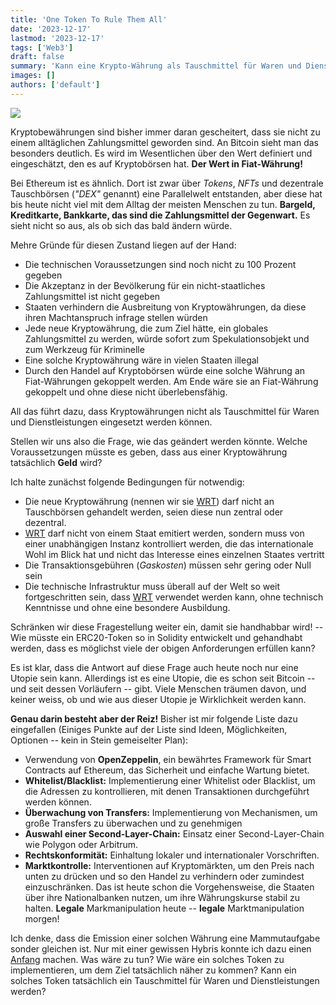 ```yaml
---
title: 'One Token To Rule Them All'
date: '2023-12-17'
lastmod: '2023-12-17'
tags: ['Web3']
draft: false
summary: 'Kann eine Krypto-Währung als Tauschmittel für Waren und Dienstleistungen verwendet werden?'
images: []
authors: ['default']
---
```


![](/static/images/wrt.png)

Kryptobewährungen sind bisher immer daran gescheitert, dass sie nicht zu einem
alltäglichen Zahlungsmittel geworden sind. An Bitcoin sieht man das besonders deutlich.
Es wird im Wesentlichen über den Wert definiert und eingeschätzt, den es auf Kryptobörsen hat.
**Der Wert in Fiat-Währung!**

Bei Ethereum ist es ähnlich. Dort ist zwar über *Tokens*, *NFTs* und
dezentrale Tauschbörsen (*"DEX"* genannt) eine Parallelwelt
entstanden, aber diese hat bis heute nicht viel mit dem Alltag der meisten Menschen zu tun. **Bargeld,
Kreditkarte, Bankkarte, das sind die Zahlungsmittel der Gegenwart.** Es sieht nicht so aus,
als ob sich das bald ändern würde.

Mehre Gründe für diesen Zustand liegen auf der Hand:

- Die technischen Voraussetzungen sind noch nicht zu 100 Prozent gegeben
- Die Akzeptanz in der Bevölkerung für ein nicht-staatliches Zahlungsmittel ist nicht gegeben
- Staaten verhindern die Ausbreitung von Kryptowährungen, da diese ihren Machtanspruch infrage
  stellen würden
- Jede neue Kryptowährung, die zum Ziel hätte, ein globales Zahlungsmittel zu werden, würde
  sofort zum Spekulationsobjekt und zum Werkzeug für Kriminelle
- Eine solche Kryptowährung wäre in vielen Staaten illegal
- Durch den Handel auf Kryptobörsen würde eine solche Währung an Fiat-Währungen gekoppelt werden.
  Am Ende wäre sie an Fiat-Währung gekoppelt und ohne diese nicht überlebensfähig.

All das führt dazu, dass Kryptowährungen nicht als Tauschmittel für Waren und Dienstleistungen
eingesetzt werden können.

Stellen wir uns also die Frage, wie das geändert werden könnte. Welche Voraussetzungen müsste es geben,
dass aus einer Kryptowährung tatsächlich **Geld** wird?

Ich halte zunächst folgende Bedingungen für notwendig:

- Die neue Kryptowährung (nennen wir sie
  [WRT](https://github.com/lyrx/wrt))
  darf nicht an Tauschbörsen gehandelt werden,
  seien diese nun zentral oder dezentral.
- [WRT](https://github.com/lyrx/wrt) darf nicht von einem Staat emitiert werden, sondern
  muss von einer unabhängigen Instanz
  kontrolliert werden, die das internationale Wohl im Blick hat und nicht das Interesse eines
  einzelnen Staates vertritt
- Die Transaktionsgebühren (*Gaskosten*) müssen sehr gering oder Null sein
- Die technische Infrastruktur muss überall auf der Welt so weit fortgeschritten sein, dass
  [WRT](https://github.com/lyrx/wrt) verwendet werden kann, ohne technisch Kenntnisse und ohne
  eine besondere Ausbildung.

Schränken wir diese Fragestellung weiter ein, damit sie handhabbar wird! -- Wie müsste ein
ERC20-Token so in Solidity entwickelt und gehandhabt werden, dass es möglichst viele
der obigen Anforderungen erfüllen kann?

Es ist klar, dass die Antwort auf diese Frage auch heute noch nur eine Utopie sein kann. Allerdings
ist es eine Utopie, die es schon seit Bitcoin -- und seit dessen Vorläufern -- gibt. Viele Menschen
träumen davon, und keiner weiss, ob und wie aus dieser Utopie je Wirklichkeit werden kann.

**Genau darin besteht aber der Reiz!** Bisher ist mir folgende Liste dazu eingefallen
(Einiges Punkte auf der Liste sind Ideen, Möglichkeiten, Optionen --
kein in Stein gemeiselter Plan):

- Verwendung von **OpenZeppelin**, ein bewährtes Framework für Smart Contracts auf Ethereum,
  das Sicherheit und einfache Wartung bietet.
- **Whitelist/Blacklist:** Implementierung einer Whitelist oder Blacklist,
  um die Adressen zu kontrollieren, mit denen Transaktionen durchgeführt werden können.
- **Überwachung von Transfers:** Implementierung von Mechanismen, um große Transfers zu überwachen
  und zu genehmigen
- **Auswahl einer Second-Layer-Chain:** Einsatz einer Second-Layer-Chain wie Polygon oder Arbitrum.
- **Rechtskonformität:** Einhaltung lokaler und internationaler Vorschriften.
- **Marktkontrolle:** Interventionen auf Kryptomärkten, um den Preis nach unten zu drücken und
  so den Handel zu verhindern oder zumindest einzuschränken. Das ist heute schon die Vorgehensweise,
  die Staaten über ihre Nationalbanken nutzen, um ihre Währungskurse stabil zu halten. **Legale**
  Markmanipulation heute -- **legale** Marktmanipulation morgen!

Ich denke, dass die Emission einer solchen Währung eine Mammutaufgabe sonder gleichen ist.
Nur mit einer gewissen Hybris konnte ich dazu einen [Anfang](https://github.com/lyrx/wrt)
machen. Was wäre zu tun? Wie wäre ein solches Token zu implementieren, um dem Ziel
tatsächlich näher zu kommen? Kann ein solches Token tatsächlich ein
Tauschmittel für Waren und Dienstleistungen werden?
